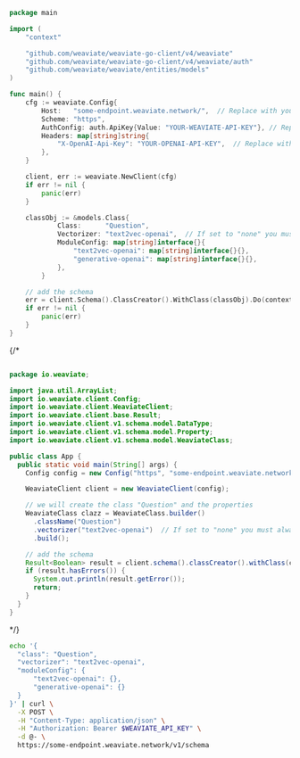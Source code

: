 
<Tabs groupId="languages">
<TabItem value="py" label="Python (v4)">

<FilteredTextBlock
  text={EndToEndPyCode}
  startMarker="# ===== define collection ====="
  endMarker="# ===== import data ====="
  language="py"
/>

</TabItem>
<TabItem value="py3" label="Python (v3)">

<FilteredTextBlock
  text={EndToEndPy3Code}
  startMarker="# ===== define collection ====="
  endMarker="# ===== import data ====="
  language="py"
/>

</TabItem>
<TabItem value="js" label="JavaScript/TypeScript">

<FilteredTextBlock
  text={EndToEndTSCode}
  startMarker="// Add the schema"
  endMarker="// END Add the schema"
  language="ts"
/>

</TabItem>
<TabItem value="go" label="Go">

```go
package main

import (
	"context"

	"github.com/weaviate/weaviate-go-client/v4/weaviate"
	"github.com/weaviate/weaviate-go-client/v4/weaviate/auth"
	"github.com/weaviate/weaviate/entities/models"
)

func main() {
	cfg := weaviate.Config{
		Host:   "some-endpoint.weaviate.network/",  // Replace with your endpoint
		Scheme: "https",
		AuthConfig: auth.ApiKey{Value: "YOUR-WEAVIATE-API-KEY"}, // Replace w/ your Weaviate instance API key
		Headers: map[string]string{
			"X-OpenAI-Api-Key": "YOUR-OPENAI-API-KEY",  // Replace with your inference API key
		},
	}

	client, err := weaviate.NewClient(cfg)
	if err != nil {
		panic(err)
	}

	classObj := &models.Class{
			Class:      "Question",
			Vectorizer: "text2vec-openai",  // If set to "none" you must always provide vectors yourself. Could be any other "text2vec-*" also.
			ModuleConfig: map[string]interface{}{
				"text2vec-openai": map[string]interface{}{},
				"generative-openai": map[string]interface{}{},
			},
		}

	// add the schema
	err = client.Schema().ClassCreator().WithClass(classObj).Do(context.Background())
	if err != nil {
		panic(err)
	}
}
```

</TabItem>
{/* <TabItem value="java" label="Java">

```java

package io.weaviate;

import java.util.ArrayList;
import io.weaviate.client.Config;
import io.weaviate.client.WeaviateClient;
import io.weaviate.client.base.Result;
import io.weaviate.client.v1.schema.model.DataType;
import io.weaviate.client.v1.schema.model.Property;
import io.weaviate.client.v1.schema.model.WeaviateClass;

public class App {
  public static void main(String[] args) {
    Config config = new Config("https", "some-endpoint.weaviate.network/");

    WeaviateClient client = new WeaviateClient(config);

    // we will create the class "Question" and the properties
    WeaviateClass clazz = WeaviateClass.builder()
      .className("Question")
      .vectorizer("text2vec-openai")  // If set to "none" you must always provide vectors yourself. Could be any other "text2vec-*" also.
      .build();

    // add the schema
    Result<Boolean> result = client.schema().classCreator().withClass(clazz).run();
    if (result.hasErrors()) {
      System.out.println(result.getError());
      return;
    }
  }
}
```

</TabItem> */}
<TabItem value="curl" label="Curl">

```bash
echo '{
  "class": "Question",
  "vectorizer": "text2vec-openai",
  "moduleConfig": {
      "text2vec-openai": {},
      "generative-openai": {}
  }
}' | curl \
  -X POST \
  -H "Content-Type: application/json" \
  -H "Authorization: Bearer $WEAVIATE_API_KEY" \
  -d @- \
  https://some-endpoint.weaviate.network/v1/schema
```

</TabItem>
</Tabs>

